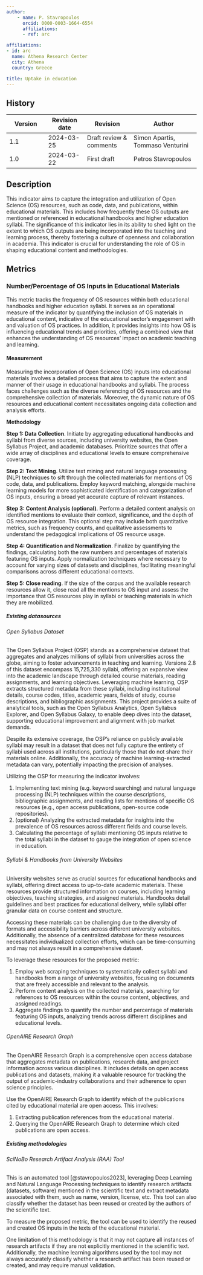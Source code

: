 ```yaml
---
author:
    - name: P. Stavropoulos
      orcid: 0000-0003-1664-6554
      affiliations:
      - ref: arc

affiliations:
- id: arc
  name: Athena Research Center
  city: Athena
  country: Greece

title: Uptake in education
---
```



::: {.callout collapse="true"}


## History

| Version | Revision date | Revision | Author |
|---------------|---------------|------------------|-------------------------|
| 1.1 | 2024-03-25 | Draft review & comments | Simon Apartis, Tommaso Venturini |
| 1.0 | 2024-03-22 | First draft | Petros Stavropoulos |

:::

## Description

This indicator aims to capture the integration and utilization of Open Science (OS) resources, such as code, data, and publications, within educational materials. This includes how frequently these OS outputs are mentioned or referenced in educational handbooks and higher education syllabi. The significance of this indicator lies in its ability to shed light on the extent to which OS outputs are being incorporated into the teaching and learning process, thereby fostering a culture of openness and collaboration in academia. This indicator is crucial for understanding the role of OS in shaping educational content and methodologies.

## Metrics

### Number/Percentage of OS Inputs in Educational Materials

This metric tracks the frequency of OS resources within both educational handbooks and higher education syllabi. It serves as an operational measure of the indicator by quantifying the inclusion of OS materials in educational content, indicative of the educational sector's engagement with and valuation of OS practices. In addition, it provides insights into how OS is influencing educational trends and priorities, offering a combined view that enhances the understanding of OS resources' impact on academic teaching and learning.

#### Measurement

Measuring the incorporation of Open Science (OS) inputs into educational materials involves a detailed process that aims to capture the extent and manner of their usage in educational handbooks and syllabi. The process faces challenges such as the diverse referencing of OS resources and the comprehensive collection of materials. Moreover, the dynamic nature of OS resources and educational content necessitates ongoing data collection and analysis efforts.

**Methodology**

**Step 1: Data Collection**. Initiate by aggregating educational handbooks and syllabi from diverse sources, including university websites, the Open Syllabus Project, and academic databases. Prioritize sources that offer a wide array of disciplines and educational levels to ensure comprehensive coverage.

**Step 2: Text Mining**. Utilize text mining and natural language processing (NLP) techniques to sift through the collected materials for mentions of OS code, data, and publications. Employ keyword matching, alongside machine learning models for more sophisticated identification and categorization of OS inputs, ensuring a broad yet accurate capture of relevant instances.

**Step 3: Content Analysis (optional)**. Perform a detailed content analysis on identified mentions to evaluate their context, significance, and the depth of OS resource integration. This optional step may include both quantitative metrics, such as frequency counts, and qualitative assessments to understand the pedagogical implications of OS resource usage.

**Step 4: Quantification and Normalization**. Finalize by quantifying the findings, calculating both the raw numbers and percentages of materials featuring OS inputs. Apply normalization techniques where necessary to account for varying sizes of datasets and disciplines, facilitating meaningful comparisons across different educational contexts.

**Step 5: Close reading**. If the size of the corpus and the available research resources allow it, close read all the mentions to OS input and assess the importance that OS resources play in syllabi or teaching materials in which they are mobilized.

##### Existing datasources

###### Open Syllabus Dataset

The Open Syllabus Project (OSP) stands as a comprehensive dataset that aggregates and analyzes millions of syllabi from universities across the globe, aiming to foster advancements in teaching and learning. Versions 2.8 of this dataset encompass 15,725,330 syllabi, offering an expansive view into the academic landscape through detailed course materials, reading assignments, and learning objectives. Leveraging machine learning, OSP extracts structured metadata from these syllabi, including institutional details, course codes, titles, academic years, fields of study, course descriptions, and bibliographic assignments. This project provides a suite of analytical tools, such as the Open Syllabus Analytics, Open Syllabus Explorer, and Open Syllabus Galaxy, to enable deep dives into the dataset, supporting educational improvement and alignment with job market demands.

Despite its extensive coverage, the OSP's reliance on publicly available syllabi may result in a dataset that does not fully capture the entirety of syllabi used across all institutions, particularly those that do not share their materials online. Additionally, the accuracy of machine learning-extracted metadata can vary, potentially impacting the precision of analyses.

Utilizing the OSP for measuring the indicator involves:

1.  Implementing text mining (e.g. keyword searching) and natural language processing (NLP) techniques within the course descriptions, bibliographic assignments, and reading lists for mentions of specific OS resources (e.g., open access publications, open-source code repositories).
2.  (optional) Analyzing the extracted metadata for insights into the prevalence of OS resources across different fields and course levels.
3.  Calculating the percentage of syllabi mentioning OS inputs relative to the total syllabi in the dataset to gauge the integration of open science in education.

###### Syllabi & Handbooks from University Websites

University websites serve as crucial sources for educational handbooks and syllabi, offering direct access to up-to-date academic materials. These resources provide structured information on courses, including learning objectives, teaching strategies, and assigned materials. Handbooks detail guidelines and best practices for educational delivery, while syllabi offer granular data on course content and structure.

Accessing these materials can be challenging due to the diversity of formats and accessibility barriers across different university websites. Additionally, the absence of a centralized database for these resources necessitates individualized collection efforts, which can be time-consuming and may not always result in a comprehensive dataset.

To leverage these resources for the proposed metric:

1.  Employ web scraping techniques to systematically collect syllabi and handbooks from a range of university websites, focusing on documents that are freely accessible and relevant to the analysis.
2.  Perform content analysis on the collected materials, searching for references to OS resources within the course content, objectives, and assigned readings.
3.  Aggregate findings to quantify the number and percentage of materials featuring OS inputs, analyzing trends across different disciplines and educational levels.

###### OpenAIRE Research Graph

The OpenAIRE Research Graph is a comprehensive open access database that aggregates metadata on publications, research data, and project information across various disciplines. It includes details on open access publications and datasets, making it a valuable resource for tracking the output of academic-industry collaborations and their adherence to open science principles.

Use the OpenAIRE Research Graph to identify which of the publications cited by educational material are open access. This involves:

1.  Extracting publication references from the educational material.
2.  Querying the OpenAIRE Research Graph to determine which cited publications are open access.

##### Existing methodologies

###### SciNoBo Research Artifact Analysis (RAA) Tool

This is an automated tool [@stavropoulos2023], leveraging Deep Learning and Natural Language Processing techniques to identify research artifacts (datasets, software) mentioned in the scientific text and extract metadata associated with them, such as name, version, license, etc. This tool can also classify whether the dataset has been reused or created by the authors of the scientific text.

To measure the proposed metric, the tool can be used to identify the reused and created OS inputs in the texts of the educational material.

One limitation of this methodology is that it may not capture all instances of research artifacts if they are not explicitly mentioned in the scientific text. Additionally, the machine learning algorithms used by the tool may not always accurately classify whether a research artifact has been reused or created, and may require manual validation.
